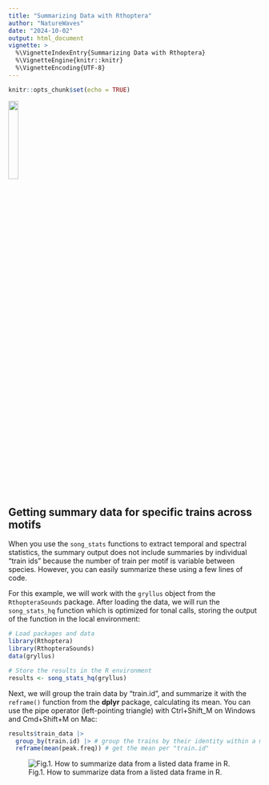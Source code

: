 ```yaml
---
title: "Summarizing Data with Rthoptera"
author: "NatureWaves"
date: "2024-10-02"
output: html_document 
vignette: >
  %\VignetteIndexEntry{Summarizing Data with Rthoptera}
  %\VignetteEngine{knitr::knitr}
  %\VignetteEncoding{UTF-8}
---
```



```r
knitr::opts_chunk$set(echo = TRUE)
```

![](../man/figures/Rthoptera_logo_darkgrey.png){width=20%}

## Getting summary data for specific trains across motifs

When you use the `song_stats` functions to extract temporal and spectral statistics, the summary output does not include summaries by individual "train ids" because the number of train per motif is variable between species. However, you can easily summarize these using a few lines of code.

For this example, we will work with the `gryllus` object from the `RthopteraSounds` package. After loading the data, we will run the `song_stats_hq` function which is optimized for tonal calls, storing the output of the function in the local environment:
```r
# Load packages and data
library(Rthoptera)
library(RthopteraSounds)
data(gryllus)

# Store the results in the R environment
results <- song_stats_hq(gryllus)
```

Next, we will group the train data by "train.id", and summarize it with the `reframe()` function from the **dplyr** package, calculating its mean. You can use the pipe operator (left-pointing triangle) with Ctrl+Shift_M on Windows and Cmd+Shift+M on Mac:
```r
results$train_data |> 
  group_by(train.id) |> # group the trains by their identity within a motif
  reframe(mean(peak.freq)) # get the mean per "train.id" 
```


![Fig.1. How to summarize data from a listed data frame in R.](../man/figures/summarize.gif)
